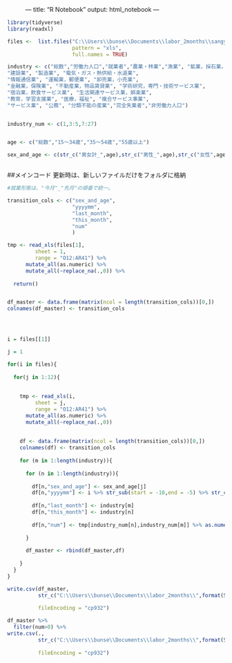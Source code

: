 　　　---
title: "R Notebook"
output: html_notebook
---

```{r}
library(tidyverse)
library(readxl)

files <-  list.files("C:\\Users\\bunse\\Documents\\labor_2months\\sangyo",
                     pattern = "xls",
                     full.names = TRUE)

industry <- c("総数","労働力人口","就業者","農業・林業","漁業", "鉱業，採石業，砂利採取業", 
"建設業", "製造業", "電気・ガス・熱供給・水道業", 
"情報通信業", "運輸業，郵便業", "卸売業，小売業", 
"金融業，保険業", "不動産業，物品賃貸業", "学術研究，専門・技術サービス業", 
"宿泊業，飲食サービス業", "生活関連サービス業，娯楽業", 
"教育，学習支援業", "医療，福祉", "複合サービス事業", 
"サービス業", "公務", "分類不能の産業","完全失業者","非労働力人口")


industry_num <- c(1,3:5,7:27)


age <- c("総数","15～34歳","35～54歳","55歳以上")

sex_and_age <- c(str_c("男女計_",age),str_c("男性_",age),str_c("女性",age))



```

##メインコード
更新時は、新しいファイルだけをフォルダに格納
```{r, warning=FALSE}

#就業形態は、"今月"_"先月"の順番で統一。

transition_cols <- c("sex_and_age",
                     "yyyymm",
                     "last_month",
                     "this_month",
                     "num"
                     )

tmp <- read_xls(files[1],
         sheet = 1,
         range = "O12:AR41") %>% 
      mutate_all(as.numeric) %>% 
      mutate_all(~replace_na(.,0)) %>% 
  
  return()


df_master <- data.frame(matrix(ncol = length(transition_cols))[0,])
colnames(df_master) <- transition_cols




i = files[[1]]

j = 1

for(i in files){
  
  for(j in 1:12){
  
  
    tmp <- read_xls(i,
         sheet = j,
         range = "O12:AR41") %>% 
      mutate_all(as.numeric) %>% 
      mutate_all(~replace_na(.,0))
      
    
    df <- data.frame(matrix(ncol = length(transition_cols))[0,])
    colnames(df) <- transition_cols
    
    for (m in 1:length(industry)){
      
      for (n in 1:length(industry)){
        
        df[n,"sex_and_age"] <- sex_and_age[j]
        df[n,"yyyymm"] <- i %>% str_sub(start = -10,end = -5) %>% str_c(.,"01") %>% as.numeric()
      
        df[n,"last_month"] <- industry[m]
        df[n,"this_month"] <- industry[n]
        
        df[n,"num"] <- tmp[industry_num[n],industry_num[m]] %>% as.numeric()
        
      }
    
      df_master <- rbind(df_master,df)
    
    }
  }
}
```

```{r}
write.csv(df_master,
          str_c("C:\\Users\\bunse\\Documents\\labor_2months\\",format(Sys.time(), "%Y-%m-%d_%H-%M"),"２か月連続サンプル_産業.csv"),
          
          fileEncoding = "cp932")

df_master %>%
  filter(num>0) %>% 
write.csv(.,
          str_c("C:\\Users\\bunse\\Documents\\labor_2months\\",format(Sys.time(), "%Y-%m-%d_%H-%M"),"２か月連続サンプル_産業_省データ.csv"),
          
          fileEncoding = "cp932")
```
